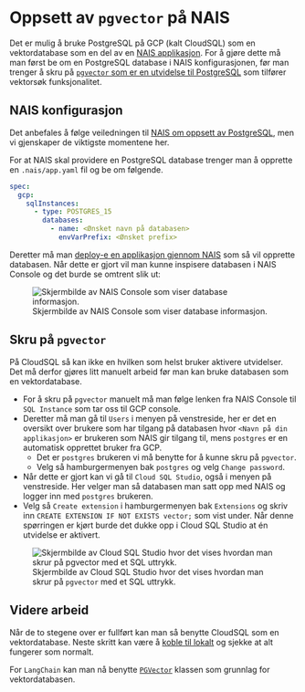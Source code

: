 # Oppsett av `pgvector` på NAIS

Det er mulig å bruke PostgreSQL på GCP (kalt CloudSQL) som en vektordatabase som
en del av en [NAIS applikasjon][nais_postgres]. For å gjøre dette må man først
be om en PostgreSQL database i NAIS konfigurasjonen, før man trenger å skru på
[`pgvector` som er en utvidelse til PostgreSQL][pgvector] som tilfører vektorsøk
funksjonalitet.

## NAIS konfigurasjon

Det anbefales å følge veiledningen til [NAIS om oppsett av
PostgreSQL][nais_postgres], men vi gjenskaper de viktigste momentene her.

For at NAIS skal providere en PostgreSQL database trenger man å opprette en
`.nais/app.yaml` fil og be om følgende.

```yaml
spec:
  gcp:
    sqlInstances:
      - type: POSTGRES_15
        databases:
          - name: <Ønsket navn på databasen>
            envVarPrefix: <Ønsket prefix>
```

Deretter må man [deploy-e en applikasjon gjennom NAIS][nais_deploy] som så vil
opprette databasen. Når dette er gjort vil man kunne inspisere databasen i NAIS
Console og det burde se omtrent slik ut:

![Skjermbilde av NAIS Console som viser database
informasjon.](../assets/images/nais_postgres.png)

## Skru på `pgvector`

På CloudSQL så kan ikke en hvilken som helst bruker aktivere utvidelser. Det må
derfor gjøres litt manuelt arbeid før man kan bruke databasen som en
vektordatabase.

- For å skru på `pgvector` manuelt må man følge lenken fra NAIS Console til `SQL
Instance` som tar oss til GCP console.
- Deretter må man gå til `Users` i menyen på venstreside, her er det en oversikt
over brukere som har tilgang på databasen hvor `<Navn på din applikasjon>` er
brukeren som NAIS gir tilgang til, mens `postgres` er en automatisk opprettet
bruker fra GCP.
    - Det er `postgres` brukeren vi må benytte for å kunne skru på `pgvector`.
    - Velg så hamburgermenyen bak `postgres` og velg `Change password`.
- Når dette er gjort kan vi gå til `Cloud SQL Studio`, også i menyen på
venstreside. Her velger man så databasen man satt opp med NAIS og logger inn med
`postgres` brukeren.
- Velg så `Create extension` i hamburgermenyen bak `Extensions` og skriv inn
`CREATE EXTENSION IF NOT EXISTS vector;` som vist under. Når denne spørringen er
kjørt burde det dukke opp i Cloud SQL Studio at én utvidelse er aktivert.

![Skjermbilde av Cloud SQL Studio hvor det vises hvordan man skrur på `pgvector`
med et SQL uttrykk.](../assets/images/gcp_enable_pgvector.png)

## Videre arbeid

Når de to stegene over er fullført kan man så benytte CloudSQL som en
vektordatabase. Neste skritt kan være å [koble til lokalt][nais_postgres_local]
og sjekke at alt fungerer som normalt.

For `LangChain` kan man nå benytte [`PGVector`][langchain_pgvector] klassen som
grunnlag for vektordatabasen.

[nais_deploy]: https://docs.nais.io/how-to-guides/github-action/
[nais_postgres]: https://docs.nais.io/how-to-guides/persistence/postgres/
[nais_postgres_local]: https://docs.nais.io/how-to-guides/persistence/postgres/#personal-database-access
[pgvector]: https://github.com/pgvector/pgvector
[langchain_pgvector]: https://python.langchain.com/docs/integrations/vectorstores/pgvector/